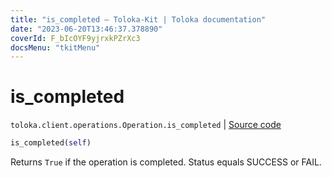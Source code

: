 ```yaml
---
title: "is_completed — Toloka-Kit | Toloka documentation"
date: "2023-06-20T13:46:37.378890"
coverId: F_bIcOYF9yjrxkPZrXc3
docsMenu: "tkitMenu"
---
```


# is_completed

`toloka.client.operations.Operation.is_completed` | [Source code](https://github.com/Toloka/toloka-kit/blob/v1.2.0/src/client/operations.py#L108)

```python
is_completed(self)
```

Returns `True` if the operation is completed. Status equals SUCCESS or FAIL.